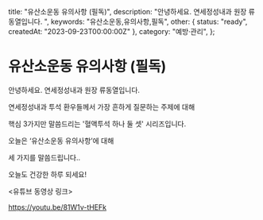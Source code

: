   title: "유산소운동 유의사항 (필독)",
  description: "안녕하세요. 연세정성내과 원장 류동열입니다. ",
  keywords: "유산소운동,유의사항,필독",
  other: { status: "ready", createdAt: "2023-09-23T00:00:00Z" },
  category: "예방·관리",
};

# 유산소운동 유의사항 (필독)

안녕하세요. 연세정성내과 원장 류동열입니다.

연세정성내과 투석 환우들께서 가장 흔하게 질문하는 주제에 대해

핵심 3가지만 말씀드리는 '혈액투석 하나 둘 셋' 시리즈입니다.

오늘은 ‘유산소운동 유의사항’에 대해

세 가지를 말씀드립니다..

오늘도 건강한 하루 되세요!

&lt;유튜브 동영상 링크&gt;

https://youtu.be/81W1v-tHEFk
